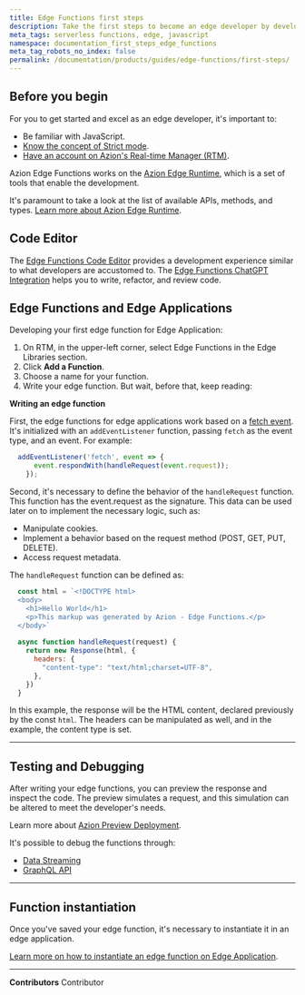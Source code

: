 ```yaml
---
title: Edge Functions first steps
description: Take the first steps to become an edge developer by developing edge functions.
meta_tags: serverless functions, edge, javascript
namespace: documentation_first_steps_edge_functions
meta_tag_robots_no_index: false
permalink: /documentation/products/guides/edge-functions/first-steps/
---
```


## Before you begin

For you to get started and excel as an edge developer, it's important to:

- Be familiar with JavaScript.
- [Know the concept of Strict mode](https://developer.mozilla.org/en-US/docs/Web/JavaScript/Reference/Strict_mode).
- [Have an account on Azion's Real-time Manager (RTM)](/en/documentation/products/accounts/creating-account/).

Azion Edge Functions works on the [Azion Edge Runtime](/en/documentation/devtools/runtime/overview/), which is a set of tools that enable the development.

It's paramount to take a look at the list of available APIs, methods, and types. [Learn more about Azion Edge Runtime](/en/documentation/devtools/runtime/overview/).

## Code Editor

The [Edge Functions Code Editor](/en/documentation/products/edge-application/edge-functions/runtime-api/code-editor/) provides a development experience similar to what developers are accustomed to. The [Edge Functions ChatGPT Integration](/en/documentation/products/edge-application/edge-functions/runtime-api/ai-integration/) helps you to write, refactor, and review code.


## Edge Functions and Edge Applications

Developing your first edge function for Edge Application:

1. On  RTM, in the upper-left corner, select Edge Functions in the Edge Libraries section.
2. Click **Add a Function**.
3. Choose a name for your function.
4. Write your edge function. But wait, before that, keep reading:

**Writing an edge function**

First, the edge functions for edge applications work based on a [fetch event](/en/documentation/products/edge-application/edge-functions/runtime-apis/javascript/fetch/). It's initialized with an `addEventListener` function, passing `fetch` as the event type, and an event. For example:

```javascript
  addEventListener('fetch', event => {
      event.respondWith(handleRequest(event.request));
    });
```

Second, it's necessary to define the behavior of the `handleRequest` function. This function has the event.request as the signature. This data can be used later on to implement the necessary logic, such as:

- Manipulate cookies.
- Implement a behavior based on the request method (POST, GET, PUT, DELETE).
- Access request metadata.

The `handleRequest` function can be defined as:

```javascript
  const html = `<!DOCTYPE html>
  <body>
    <h1>Hello World</h1>
    <p>This markup was generated by Azion - Edge Functions.</p>
  </body>`
  
  async function handleRequest(request) {
    return new Response(html, {
      headers: {
        "content-type": "text/html;charset=UTF-8",
      },
    })
  }
```

In this example, the response will be the HTML content, declared previously by the const `html`. The headers can be manipulated as well, and in the example, the content type is set.

---

## Testing and Debugging

After writing your edge functions, you can preview the response and inspect the code. The preview simulates a request, and this simulation can be altered to meet the developer's needs.

Learn more about [Azion Preview Deployment](/en/documentation/products/edge-application/edge-functions/runtime-api/preview-deployment/).

It's possible to debug the functions through:

- [Data Streaming](/en/documentation/products/guides/debugging-functions-data-streaming/)
- [GraphQL API](/en/documentation/products/guides/debugging-functions-graphql/)

---

## Function instantiation

Once you've saved your edge function, it's necessary to instantiate it in an edge application.

[Learn more on how to instantiate an edge function on Edge Application](/en/documentation/products/build/edge-application/edge-functions-instances/).



---


**Contributors** <ContributorList>Contributor</ContributorList>
